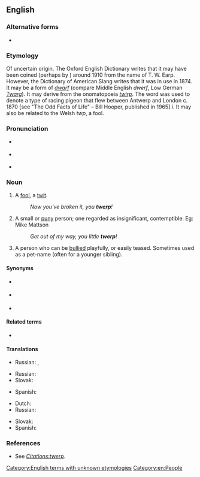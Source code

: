 ==English==

===Alternative forms===
* {{l|en|twirp}}

===Etymology===
Of uncertain origin. The Oxford English Dictionary writes that it may have been coined (perhaps by {{w|J. R. R. Tolkien}}) around 1910 from the name of T. W. Earp. However, the Dictionary of American Slang writes that it was in use in 1874. It may be a form of ''[[dwarf]]'' (compare Middle English ''dwerf'', Low German ''[[Twarg]]''). It may derive from the onomatopoeia ''[[twirp]]''.
The word was used to denote a type of racing pigeon that flew between Antwerp and London c. 1870 [see "The Odd Facts of Life" – Bill Hooper, published in 1965].i. It may also be related to the Welsh ''twp'', a fool.

===Pronunciation===
* {{a|GA}} {{IPA|/twɝp/|lang=en}}
* {{a|RP}} {{IPA|/twɜːp/|lang=en}}
* {{rhymes|ɜː(ɹ)p|lang=en}}

===Noun===
{{en-noun}}

# {{lb|en|UK|colloquial}} A [[fool]], a [[twit]].
#: ''Now you've broken it, you '''twerp'''!''
# {{lb|en|US|colloquial}} A small or [[puny]] person; one regarded as insignificant, contemptible. Eg: Mike Mattson 
#: ''Get out of my way, you little '''twerp'''!''
# {{lb|en|US|colloquial}} A person who can be [[bully|bullied]] playfully, or easily teased. Sometimes used as a pet-name (often for a younger sibling).

====Synonyms====
* {{sense|puny person}} {{l|en|twerk}}
* {{sense|fool}} {{l|en|twit}}
* {{sense|fool}} {{l|en|git}}

====Related terms====
* {{l|en|twerk}}

====Translations====
{{trans-top|a fool, a twit}}
* Russian: {{t+|ru|дура́к|m}}, {{t+|ru|тупи́ца|m|f}}
{{trans-mid}}
{{trans-bottom}}

{{trans-top|a small or puny person; one regarded as insignificant, contemptible}}
* Russian: {{t+|ru|ничто́жество|n}}
* Slovak: {{t|sk|krpec|m}}
{{trans-mid}}
* Spanish: {{t+|es|pendejo|m}}
{{trans-bottom}}

{{trans-top|a person who can be bullied playfully, or easily teased}}
* Dutch: {{t+|nl|ettertje}}
* Russian: {{t+|ru|простофи́ля|m|f}}
{{trans-mid}}
* Slovak: {{t|sk|krpec|m}}
* Spanish: {{t+|es|pendejo|m}}
{{trans-bottom}}

===References===
* See ''[[Citations:twerp]]''.
<!--* SOED-->

[[Category:English terms with unknown etymologies]]
[[Category:en:People]]